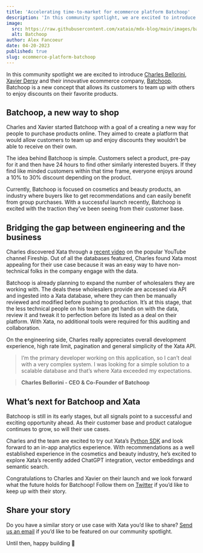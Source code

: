 ```yaml
---
title: 'Accelerating time-to-market for ecommerce platform Batchoop'
description: 'In this community spotlight, we are excited to introduce Charles Bellorini, Xavier Dersy and their innovative tatcommerce company, Batchoop.'
image:
  src: https://raw.githubusercontent.com/xataio/mdx-blog/main/images/batchoop.png
  alt: Batchoop
author: Alex Fancoeur
date: 04-20-2023
published: true
slug: ecommerce-platform-batchoop
---
```


In this community spotlight we are excited to introduce [Charles Bellorini](https://www.linkedin.com/in/charlesbellorini/), [Xavier Dersy](https://www.linkedin.com/in/xavier-dersy/) and their innovative ecommerce company, [Batchoop](https://www.batchoop.com/). Batchoop is a new concept that allows its customers to team up with others to enjoy discounts on their favorite products.

<ArticleImage
  src="https://raw.githubusercontent.com/xataio/mdx-blog/main/images/batchoop-illustration.png"
  width="3200"
  height="1800"
  alt="Batchoop application"
  caption="Batchoop application"
  position="center"
/>

## Batchoop, a new way to shop

Charles and Xavier started Batchoop with a goal of a creating a new way for people to purchase products online. They aimed to create a platform that would allow customers to team up and enjoy discounts they wouldn’t be able to receive on their own.

The idea behind Batchoop is simple. Customers select a product, pre-pay for it and then have 24 hours to find other similarly interested buyers. If they find like minded customers within that time frame, everyone enjoys around a 10% to 30% discount depending on the product.

Currently, Batchoop is focused on cosmetics and beauty products, an industry where buyers like to get recommendations and can easily benefit from group purchases. With a successful launch recently, Batchoop is excited with the traction they’ve been seeing from their customer base.

## Bridging the gap between engineering and the business

Charles discovered Xata through a [recent video](https://www.youtube.com/watch?v=jb2AvF8XzII) on the popular YouTube channel Fireship. Out of all the databases featured, Charles found Xata most appealing for their use case because it was an easy way to have non-technical folks in the company engage with the data.

Batchoop is already planning to expand the number of wholesalers they are working with. The deals these wholesalers provide are accessed via API and ingested into a Xata database, where they can then be manually reviewed and modified before pushing to production. It’s at this stage, that the less technical people on his team can get hands on with the data, review it and tweak it to perfection before its listed as a deal on their platform. With Xata, no additional tools were required for this auditing and collaboration.

On the engineering side, Charles really appreciates overall development experience, high rate limit, pagination and general simplicity of the Xata API.

> I’m the primary developer working on this application, so I can’t deal with a very complex system. I was looking for a simple solution to a scalable database and that’s where Xata exceeded my expectations.

> **Charles Bellorini - CEO & Co-Founder of Batchoop**

## What’s next for Batchoop and Xata

Batchoop is still in its early stages, but all signals point to a successful and exciting opportunity ahead. As their customer base and product catalogue continues to grow, so will their use cases.

Charles and the team are excited to try out Xata’s [Python SDK](https://xata.io/docs/python-sdk/overview) and look forward to an in-app analytics experience. With recommendations as a well established experience in the cosmetics and beauty industry, he’s excited to explore Xata’s recently added ChatGPT integration, vector embeddings and semantic search.

Congratulations to Charles and Xavier on their launch and we look forward what the future holds for Batchoop! Follow them on [Twitter](https://twitter.com/batchoop) if you’d like to keep up with their story.

## Share your story

Do you have a similar story or use case with Xata you’d like to share? [Send us an email](mailto:communityspotlight@xata.io) if you’d like to be featured on our community spotlight.

Until then, happy building 🦋
